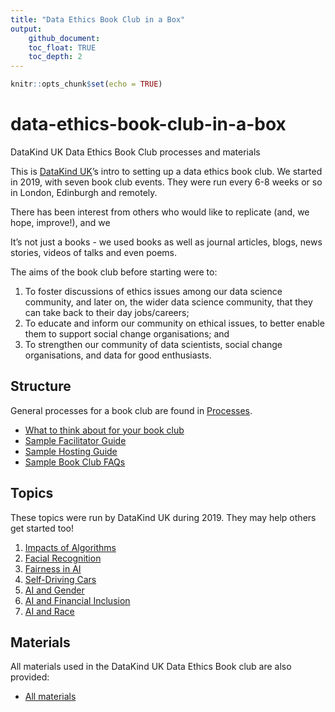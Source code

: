 ```yaml
---
title: "Data Ethics Book Club in a Box"
output: 
    github_document:
    toc_float: TRUE
    toc_depth: 2
---
```


```r
knitr::opts_chunk$set(echo = TRUE)
```

# data-ethics-book-club-in-a-box
DataKind UK Data Ethics Book Club processes and materials

This is [DataKind UK](https://datakind.org.uk/)'s intro to setting up a data ethics book club. We started in 2019, with seven book club events. They were run every 6-8 weeks or so in London, Edinburgh and remotely.

There has been interest from others who would like to replicate (and, we hope, improve!), and we 

It's not just a books - we used books as well as journal articles, blogs, news stories, videos of talks and even poems.

The aims of the book club before starting were to: 

1. To foster discussions of ethics issues among our data science community, and later on, the wider data science community, that they can take back to their day jobs/careers; 
2. To educate and inform our community on ethical issues, to better enable them to support social change organisations; and 
3. To strengthen our community of data scientists, social change organisations, and data for good enthusiasts. 

## Structure
General processes for a book club are found in [Processes](/Processes).

* [What to think about for your book club](/Processes/What-you-need-for-your-book-club.md)
* [Sample Facilitator Guide](/Processes/Sample-Facilitator-Guide.md)
* [Sample Hosting Guide](/Processes/Sample-Hosting-Guide.md)
* [Sample Book Club FAQs](/Processes/Sample-Book-Club-FAQs.md) 

## Topics
These topics were run by DataKind UK during 2019. They may help others get started too!

1. [Impacts of Algorithms](/Topics and Materials/1.-Impacts-of-Algorithms.md)
2. [Facial Recognition](/Topics and Materials/2.-Facial-Recognition.md)
3. [Fairness in AI](/Topics and Materials/3.-Fairness-in-AI.md)
4. [Self-Driving Cars](/Topics and Materials/4.-Self-driving-Cars.md)
5. [AI and Gender](/Topics and Materials/5.-AI-and-Gender.md)
6. [AI and Financial Inclusion](/Topics and Materials/6.-AI-and-Financial-Inclusion.md)
7. [AI and Race](/Topics and Materials/7.-AI-and-Race.md)

## Materials
All materials used in the DataKind UK Data Ethics Book club are also provided: 

* [All materials](/Topics and Materials/All-Reading-Materials---2019.md)